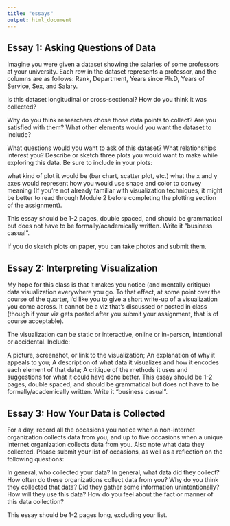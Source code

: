 ```yaml
---
title: "essays"
output: html_document
---
```


## Essay 1: Asking Questions of Data
Imagine you were given a dataset showing the salaries of some professors at your university. Each row in the dataset represents a professor, and the columns are as follows: Rank, Department, Years since Ph.D, Years of Service, Sex, and Salary.

Is this dataset longitudinal or cross-sectional? How do you think it was collected?

Why do you think researchers chose those data points to collect? Are you satisfied with them? What other elements would you want the dataset to include?

What questions would you want to ask of this dataset? What relationships interest you? Describe or sketch three plots you would want to make while exploring this data. Be sure to include in your plots:

what kind of plot it would be (bar chart, scatter plot, etc.)
what the x and y axes would represent
how you would use shape and color to convey meaning
(If you're not already familiar with visualization techniques, it might be better to read through Module 2 before completing the plotting section of the assignment).

This essay should be 1-2 pages, double spaced, and should be grammatical but does not have to be formally/academically written. Write it "business casual". 

If you do sketch plots on paper, you can take photos and submit them.


## Essay 2: Interpreting Visualization

My hope for this class is that it makes you notice (and mentally critique) data visualization everywhere you go. To that effect, at some point over the course of the quarter, I'd like you to give a short write-up of a visualization you come across. It cannot be a viz that's discussed or posted in class (though if your viz gets posted after you submit your assignment, that is of course acceptable). 

The visualization can be static or interactive, online or in-person, intentional or accidental. Include:

A picture, screenshot, or link to the visualization;
An explanation of why it appeals to you;
A description of what data it visualizes and how it encodes each element of that data;
A critique of the methods it uses and suggestions for what it could have done better.
This essay should be 1-2 pages, double spaced, and should be grammatical but does not have to be formally/academically written. Write it "business casual". 


## Essay 3: How Your Data is Collected

For a day, record all the occasions you notice when a non-internet organization collects data from you, and up to five occasions when a unique internet organization collects data from you. Also note what data they collected. Please submit your list of occasions, as well as a reflection on the following questions:

In general, who collected your data?
In general, what data did they collect?
How often do these organizations collect data from you?
Why do you think they collected that data? Did they gather some information unintentionally?
How will they use this data?
How do you feel about the fact or manner of this data collection?
 

This essay should be 1-2 pages long, excluding your list. 




